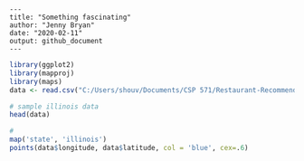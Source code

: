     ---
    title: "Something fascinating"
    author: "Jenny Bryan"
    date: "2020-02-11"
    output: github_document
    ---

```r
library(ggplot2)
library(mapproj)
library(maps)
data <- read.csv("C:/Users/shouv/Documents/CSP 571/Restaurant-Recommendation-System-using-Yelp-Dataset/EDA/Business_in_Illinois.csv", header = T)

# sample illinois data
head(data)

#
map('state', 'illinois')
points(data$longitude, data$latitude, col = 'blue', cex=.6)

```






